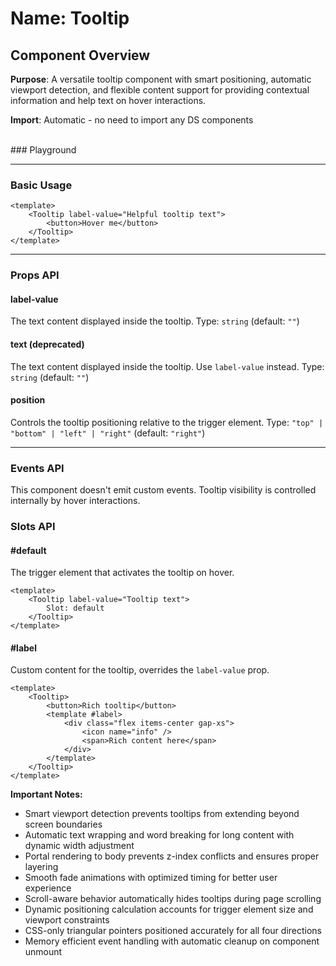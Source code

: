 
<Meta of={Tooltip} />

# Name: Tooltip
## Component Overview

**Purpose**: A versatile tooltip component with smart positioning, automatic viewport detection, and flexible content support for providing contextual information and help text on hover interactions.

**Import**: Automatic - no need to import any DS components

<br />
### Playground

<Canvas of={Tooltip.Primary} />
<Controls />

---

### Basic Usage

```vue
<template>
    <Tooltip label-value="Helpful tooltip text">
        <button>Hover me</button>
    </Tooltip>
</template>
```

<Canvas sourceState="none" of={Tooltip.Primary} />

---

### Props API

#### label-value
The text content displayed inside the tooltip. Type: `string` (default: `""`)

#### text (deprecated)
The text content displayed inside the tooltip. Use `label-value` instead. Type: `string` (default: `""`)

#### position
Controls the tooltip positioning relative to the trigger element. Type: `"top" | "bottom" | "left" | "right"` (default: `"right"`)

<Canvas sourceState="none" of={Tooltip.Positions} />

---

### Events API

This component doesn't emit custom events. Tooltip visibility is controlled internally by hover interactions.

### Slots API

#### #default
The trigger element that activates the tooltip on hover.

```vue
<template>
    <Tooltip label-value="Tooltip text">
        Slot: default
    </Tooltip>
</template>
```

#### #label
Custom content for the tooltip, overrides the `label-value` prop.

```vue
<template>
    <Tooltip>
        <button>Rich tooltip</button>
        <template #label>
            <div class="flex items-center gap-xs">
                <icon name="info" />
                <span>Rich content here</span>
            </div>
        </template>
    </Tooltip>
</template>
```

<Canvas sourceState="none" of={Tooltip.Label} />

**Important Notes:**
- Smart viewport detection prevents tooltips from extending beyond screen boundaries
- Automatic text wrapping and word breaking for long content with dynamic width adjustment
- Portal rendering to body prevents z-index conflicts and ensures proper layering
- Smooth fade animations with optimized timing for better user experience
- Scroll-aware behavior automatically hides tooltips during page scrolling
- Dynamic positioning calculation accounts for trigger element size and viewport constraints
- CSS-only triangular pointers positioned accurately for all four directions
- Memory efficient event handling with automatic cleanup on component unmount